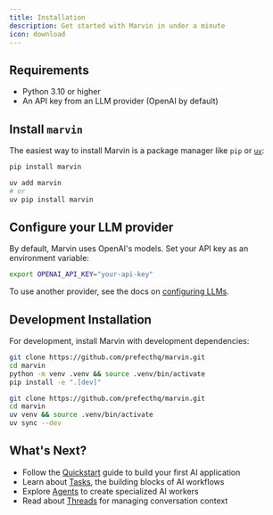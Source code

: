 ```yaml
---
title: Installation
description: Get started with Marvin in under a minute
icon: download
---
```


## Requirements

- Python 3.10 or higher
- An API key from an LLM provider (OpenAI by default)

## Install `marvin`

The easiest way to install Marvin is a package manager like `pip` or [`uv`](https://docs.astral.sh/uv/):

<CodeGroup>

```bash pip
pip install marvin
```

```bash uv
uv add marvin
# or
uv pip install marvin
```

</CodeGroup>

## Configure your LLM provider

By default, Marvin uses OpenAI's models. Set your API key as an environment variable:

```bash
export OPENAI_API_KEY="your-api-key"
```

To use another provider, see the docs on [configuring LLMs](/guides/configure-llms).

## Development Installation

For development, install Marvin with development dependencies:

<CodeGroup>

```bash pip
git clone https://github.com/prefecthq/marvin.git
cd marvin
python -m venv .venv && source .venv/bin/activate
pip install -e ".[dev]"
```

```bash uv
git clone https://github.com/prefecthq/marvin.git
cd marvin
uv venv && source .venv/bin/activate
uv sync --dev
```

</CodeGroup>

## What's Next?

- Follow the [Quickstart](/quickstart) guide to build your first AI application
- Learn about [Tasks](/concepts/tasks), the building blocks of AI workflows
- Explore [Agents](/concepts/agents) to create specialized AI workers
- Read about [Threads](/concepts/threads) for managing conversation context 